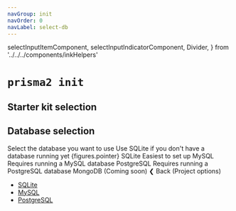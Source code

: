 ```yaml
---
navGroup: init
navOrder: 0
navLabel: select-db
---
```


  selectInputItemComponent,
  selectInputIndicatorComponent,
  Divider,
} from '../../../components/inkHelpers'

# `prisma2 init`

## Starter kit selection

## Database selection

<Terminal>
<Box flexDirection="column" marginLeft={2}>
  <Text bold>Select the database you want to use</Text>
  <Color dim>Use SQLite if you don't have a database running yet</Color>
</Box>
  <BorderBox flexDirection="column" marginTop={1} marginBottom={1} title={chalk.bold('Supported databases')}>
    <Box width={100}>
      <Box>
        <Color cyan>
          <Box width={15}>{figures.pointer} <Text bold>SQLite</Text></Box>
          <Color dim>  Easiest to set up</Color>
        </Color>
      </Box>
    </Box>
    <Box width={100}>
      <Box marginLeft={2}>
        <Box width={15}><Font>MySQL</Font></Box>
        <Color dim>Requires running a MySQL database</Color>
      </Box>
    </Box>
    <Box width={100}>
      <Box marginLeft={2}>
        <Box width={15}><Font>PostgreSQL</Font></Box>
        <Color dim>Requires running a PostgreSQL database</Color>
      </Box>
    </Box>
    <Box width={100}>
      <Box marginLeft={2}>
        <Color  dim>
          <Box width={15}>MongoDB</Box>
          <Font>(Coming soon)</Font>
        </Color>
      </Box>
    </Box>
  </BorderBox>
  <Box>
    <Color gray>❮ </Color>
    <Text bold>Back</Text>
    <Color dim> (Project options)</Color>
  </Box>
</Terminal>

- [SQLite](./sqlite)
- [MySQL](./mysql)
- [PostgreSQL](./postgresql)